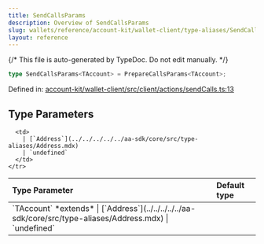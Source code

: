 ```yaml
---
title: SendCallsParams
description: Overview of SendCallsParams
slug: wallets/reference/account-kit/wallet-client/type-aliases/SendCallsParams
layout: reference
---
```


{/* This file is auto-generated by TypeDoc. Do not edit manually. */}

```ts
type SendCallsParams<TAccount> = PrepareCallsParams<TAccount>;
```

Defined in: [account-kit/wallet-client/src/client/actions/sendCalls.ts:13](https://github.com/alchemyplatform/aa-sdk/blob/dc58c113ff1eeb06d4b3f76c505cbbaad47db8fc/account-kit/wallet-client/src/client/actions/sendCalls.ts#L13)

## Type Parameters

<table>
  <thead>
    <tr>
      <th align="left">Type Parameter</th>
      <th align="left">Default type</th>
    </tr>
  </thead>

  <tbody>
    <tr>
      <td>
        `TAccount` *extends*
        | [`Address`](../../../../../aa-sdk/core/src/type-aliases/Address.mdx)
        | `undefined`
      </td>

      <td>
        | [`Address`](../../../../../aa-sdk/core/src/type-aliases/Address.mdx)
        | `undefined`
      </td>
    </tr>

  </tbody>
</table>
